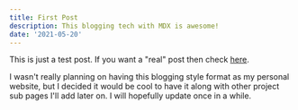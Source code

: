 ```yaml
---
title: First Post
description: This blogging tech with MDX is awesome!
date: '2021-05-20'
---
```


This is just a test post. If you want a "real" post then check [here](/posts/example-post).

I wasn't really planning on having this blogging style format as my personal website, but I decided it would be cool to have it along with
other project sub pages I'll add later on. I will hopefully update once in a while.
